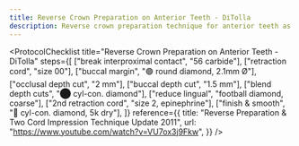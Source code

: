```yaml
---
title: Reverse Crown Preparation on Anterior Teeth - DiTolla
description: Reverse crown preparation technique for anterior teeth as described by Dr. DiTolla
---
```



<ProtocolChecklist
  title="Reverse Crown Preparation on Anterior Teeth - DiTolla"
  steps={[
    ["break interproximal contact", "56 carbide"],
    ["retraction cord", "size 00"],
    ["buccal margin", "🟢 round diamond, 2.1mm Ø"],
    ["occlusal depth cut", "2 mm"],
    ["buccal depth cut", "1.5 mm"],
    ["blend depth cuts", "⬤ cyl-con. diamond"],
    ["reduce lingual", "football diamond, coarse"],
    ["2nd retraction cord", "size 2, epinephrine"],
    ["finish & smooth", "🔴 cyl-con. diamond, 5k dry"],
  ]}
  reference={{
    title: "Reverse Preparation & Two Cord Impression Technique Update 2011",
    url: "https://www.youtube.com/watch?v=VU7ox3j9Fkw",
  }}
/>
